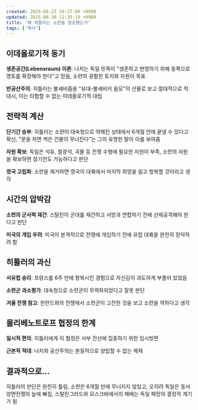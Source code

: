 ```yaml
---
created: 2025-08-23 20:27:09 +0900
updated: 2025-08-30 11:35:19 +0900
title: '왜 히틀러는 소련을 침공했는가'
tags: ['역사']
---
```


## 이데올로기적 동기

**생존공간(Lebensraum) 이론**: 나치는 독일 민족이 "생존하고 번영하기 위해 동쪽으로 영토를 확장해야 한다"고 믿음, 소련의 광활한 토지와 자원이 목표

**반공산주의**: 히틀러는 볼셰비즘을 "유대-볼셰비키 음모"의 산물로 보고 절대적으로 적대시, 이는 타협할 수 없는 이데올로기적 대립

## 전략적 계산

**단기간 승부**: 히틀러는 소련이 대숙청으로 약해진 상태에서 6개월 안에 끝낼 수 있다고 확신, "문을 차면 썩은 건물이 무너진다"는 그의 유명한 말이 이를 보여줌

**자원 확보**: 독일은 석유, 철광석, 곡물 등 전쟁 수행에 필요한 자원이 부족, 소련의 자원을 확보하면 장기전도 가능하다고 판단

**영국 고립화**: 소련을 제거하면 영국이 대륙에서 마지막 희망을 잃고 항복할 것이라고 생각

## 시간의 압박감

**소련의 군사력 재건**: 스탈린이 군대를 재건하고 서방과 연합하기 전에 선제공격해야 한다고 판단

**미국의 개입 우려**: 미국이 본격적으로 전쟁에 개입하기 전에 유럽 대륙을 완전히 장악하려 함

## 히틀러의 과신

**서유럽 승리**: 프랑스를 6주 만에 항복시킨 경험으로 자신감이 과도하게 부풀어 있었음

**소련군 과소평가**: 대숙청으로 소련군이 무력화되었다고 잘못 판단

**겨울 전쟁 참고**: 핀란드와의 전쟁에서 소련군이 고전한 것을 보고 소련을 약하다고 생각

## 몰리베노트로프 협정의 한계

**일시적 편의**: 히틀러에게 이 협정은 서부 전선에 집중하기 위한 임시방편

**근본적 적대**: 나치와 공산주의는 본질적으로 양립할 수 없는 체제

## 결과적으로...

히틀러의 판단은 완전히 틀림, 소련은 6개월 만에 무너지지 않았고, 오히려 독일은 동서 양면전쟁의 늪에 빠짐, 스탈린그라드와 모스크바에서의 패배는 독일 패망의 결정적 계기가 됨

